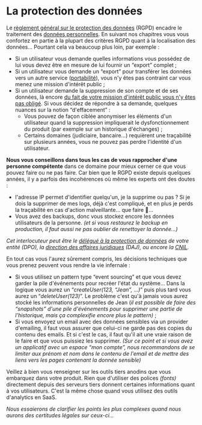 # La protection des données

Le [règlement général sur le protection des données](https://www.cnil.fr/fr/rgpd-de-quoi-parle-t-on) (RGPD) encadre le traitement des [données personnelles](https://fr.wikipedia.org/wiki/Donn%C3%A9es_personnelles). En suivant nos chapitres vous vous confortez en partie à la plupart des critères RGPD quant à la localisation des données… Pourtant cela va beaucoup plus loin, par exemple :

- Si un utilisateur vous demande quelles informations vous possédez de lui vous devez être en mesure de lui fournir un “export” complet ;
- Si un utilisateur vous demande un “export” pour transférer les données vers un autre service ([portabilité](https://www.cnil.fr/fr/le-droit-la-portabilite-obtenir-et-reutiliser-une-copie-de-vos-donnees)), vous n'y êtes pas contraint car vous menez une mission d'intérêt public ;
- Si un utilisateur demande la suppression de son compte et de ses données, là encore [du fait de votre mission d'intérêt public vous n'y êtes pas obligé](https://www.cnil.fr/fr/reglement-europeen-protection-donnees/chapitre3#Article17). Si vous décidez de répondre à sa demande, quelques nuances sur la notion “d'effacement” :
  - Vous pouvez de façon ciblée anonymiser les éléments d'un utilisateur quand la suppression impliquerait le dysfonctionnement du produit (par exemple sur un historique d'échanges) ;
  - Certains domaines (judiciaire, bancaire…) requièrent une traçabilité sur plusieurs années, vous ne pouvez pas perdre l'identité d'un utilisateur.

**Nous vous conseillons dans tous les cas de vous rapprocher d'une personne compétente** dans ce domaine pour mieux cerner ce que vous pouvez faire ou ne pas faire. Car bien que le RGPD existe depuis quelques années, il y a parfois des incohérences où même les experts ont des doutes :

- l'adresse IP permet d'identifier quelqu'un, je la supprime ou pas ? Si je dois la supprimer de mes logs, déjà c'est compliqué, et en plus je perds la traçabilité en cas d'action malveillante… que faire 🤯…
- Vous avez des backups, donc vous stockez encore les données utilisateurs de la personne. _(et si vous restaurez le backup en production, il faut aussi ne pas oublier de renettoyer la donnée…)_

_Cet interlocuteur peut être le [délégué à la protection de données](https://www.cnil.fr/fr/le-delegue-la-protection-des-donnees-dpo) de votre entité (DPO), la [direction des affaires juridiques](https://www.economie.gouv.fr/daj) (DAJ), ou encore la [CNIL](https://www.cnil.fr/)._

En tout cas vous l'aurez sûrement compris, les décisions techniques que vous prenez peuvent vous rendre la vie infernale :

- Si vous utilisez un pattern type “event sourcing” et que vous devez garder la pile d'événements pour recréer l'état du système… Dans la logique vous aurez un “_createUser(123, “Jean”, …)_” puis plus tard vous aurez un “_deleteUser(123)_”. Le problème c'est qu'à jamais vous aurez stocké les informations personnelles de Jean (_il est possible de faire des “snapshots” d'une pile d'événements pour supprimer une partie de l'historique, mais ça complexifie encore plus le pattern)_ ;
- Si vous envoyez un email avec des données sensibles via un provider d'emailing, il faut vous assurer que celui-ci ne garde pas des copies du contenu des emails. Et si c'est le cas, il faut qu'il ait une vraie raison de le faire et que vous puissiez les supprimer. _(Sur ce point et si vous avez un applicatif avec un espace “mon compte”, nous recommandons de se limiter aux prénom et nom dans le contenu de l'email et de mettre des liens vers les pages contenant la donnée sensible)_

Veillez à bien vous renseigner sur les outils tiers anodins que vous embarquez dans votre produit. Rien que d'utiliser des polices _(fonts)_ directement depuis des serveurs tiers donnent certaines informations quant à vos utilisateurs. C'est la même chose quand vous utilisez des outils d'analytics en SaaS.

_Nous essaierons de clarifier les points les plus complexes quand nous aurons des certitudes légales sur ceux-ci…_
